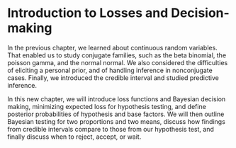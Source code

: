 # Introduction to Losses and Decision-making

In the previous chapter, we learned about continuous random variables. That enabled us to study conjugate families, such as the beta binomial, the poisson gamma, and the normal normal. We also considered the difficulties of eliciting a personal prior, and of handling inference in nonconjugate cases. Finally, we introduced the credible interval and studied predictive inference. 

In this new chapter, we will introduce loss functions and Bayesian decision making, minimizing expected loss for hypothesis testing, and define posterior probabilities of hypothesis and base factors. We will then outline Bayesian testing for two proportions and two means, discuss how findings from credible intervals compare to those from our hypothesis test, and finally discuss when to reject, accept, or wait. 

